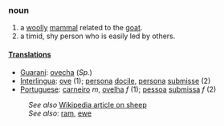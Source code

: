 ===noun===
#a [[woolly]] [[mammal]] related to the [[goat]].
#a timid, shy person who is easily led by others.
====[[Translation]]s====
*[[Guaraní]]: [[ovecha]] (''Sp.'')
*[[Interlingua]]: [[ove]] (1); [[persona]] [[docile]], [[persona]] [[submisse]] (2)
*[[Portuguese]]: [[carneiro]] ''m'', [[ovelha]] ''f'' (1); [[pessoa]] [[submissa]] ''f'' (2)

:''See also'' [[w:sheep|Wikipedia article on sheep]]
:''See also'': [[ram]], [[ewe]]